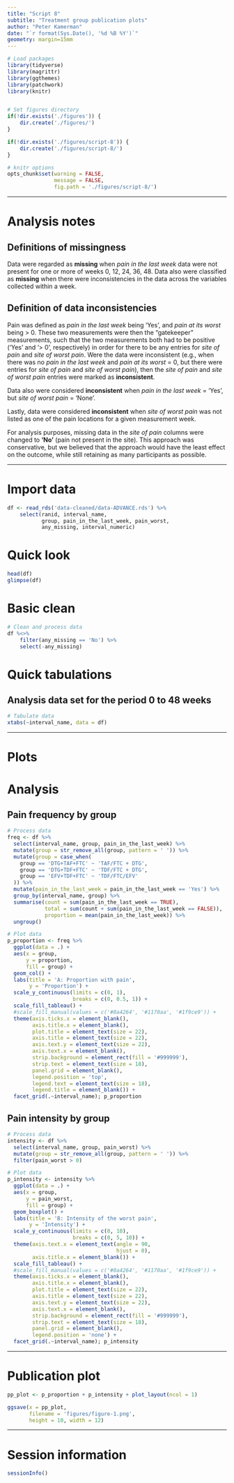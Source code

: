 ```yaml
---
title: "Script 8"
subtitle: "Treatment group publication plots"
author: "Peter Kamerman"
date: "`r format(Sys.Date(), '%d %B %Y')`"
geometry: margin=15mm
---
```


```r
# Load packages
library(tidyverse)
library(magrittr)
library(ggthemes)
library(patchwork)
library(knitr)


# Set figures directory
if(!dir.exists('./figures')) {
    dir.create('./figures/')
}

if(!dir.exists('./figures/script-8')) {
    dir.create('./figures/script-8/')
}

# knitr options
opts_chunk$set(warning = FALSE,
               message = FALSE,
               fig.path = './figures/script-8/')
```

----

# Analysis notes

## Definitions of missingness

Data were regarded as **missing** when _pain in the last week_ data were not present for one or more of weeks 0, 12, 24, 36, 48. Data also were classified as **missing** when there were inconsistencies in the data across the variables collected within a week.

## Definition of data inconsistencies

Pain was defined as _pain in the last week_  being 'Yes', and _pain at its worst_ being > 0. These two measurements were then the "gatekeeper" measurements, such that the two measurements both had to be positive ('Yes' and '> 0', respectively) in order for there to be any entries for _site of pain_ and _site of worst pain_. Were the data were inconsistent (e.g., when there was no _pain in the last week_ and _pain at its worst_ = 0, but there were entries for _site of pain_ and _site of worst pain_), then the _site of pain_ and _site of worst pain_ entries were marked as **inconsistent**. 

Data also were considered **inconsistent** when _pain in the last week_ = 'Yes', but _site of worst pain_ = 'None'. 

Lastly, data were considered **inconsistent** when _site of worst pain_ was not listed as one of the pain locations for a given measurement week.

For analysis purposes, missing data in the _site of pain_ columns were changed to **'No'** (pain not present in the site). This approach was conservative, but we believed that the approach would have the least effect on the outcome, while still retaining as many participants as possible.

----

# Import data

```r
df <- read_rds('data-cleaned/data-ADVANCE.rds') %>% 
    select(ranid, interval_name, 
           group, pain_in_the_last_week, pain_worst, 
           any_missing, interval_numeric)
```

# Quick look 

```r
head(df)
glimpse(df)
```

# Basic clean

```r
# Clean and process data
df %<>% 
    filter(any_missing == 'No') %>% 
    select(-any_missing)
```

# Quick tabulations 

## Analysis data set for the period 0 to 48 weeks

```r
# Tabulate data
xtabs(~interval_name, data = df)
```

----

# Plots

# Analysis

## Pain frequency by group
```r
# Process data
freq <- df %>% 
  select(interval_name, group, pain_in_the_last_week) %>% 
  mutate(group = str_remove_all(group, pattern = ' ')) %>% 
  mutate(group = case_when(
    group == 'DTG+TAF+FTC' ~ 'TAF/FTC + DTG',
    group == 'DTG+TDF+FTC' ~ 'TDF/FTC + DTG',
    group == 'EFV+TDF+FTC' ~ 'TDF/FTC/EFV'
  )) %>% 
  mutate(pain_in_the_last_week = pain_in_the_last_week == 'Yes') %>% 
  group_by(interval_name, group) %>% 
  summarise(count = sum(pain_in_the_last_week == TRUE),
            total = sum(count + sum(pain_in_the_last_week == FALSE)),
            proportion = mean(pain_in_the_last_week)) %>% 
  ungroup()

# Plot data
p_proportion <- freq %>% 
  ggplot(data = .) +
  aes(x = group,
      y = proportion,
      fill = group) +
  geom_col() +
  labs(title = 'A: Proportion with pain',
       y = 'Proportion') +
  scale_y_continuous(limits = c(0, 1),
                     breaks = c(0, 0.5, 1)) +
  scale_fill_tableau() +
  #scale_fill_manual(values = c('#0a4264', '#1170aa', '#1f9ce9')) +
  theme(axis.ticks.x = element_blank(),
        axis.title.x = element_blank(),
        plot.title = element_text(size = 22),
        axis.title = element_text(size = 22),
        axis.text.y = element_text(size = 22),
        axis.text.x = element_blank(),
        strip.background = element_rect(fill = '#999999'),
        strip.text = element_text(size = 18),
        panel.grid = element_blank(),
        legend.position = 'top',
        legend.text = element_text(size = 18),
        legend.title = element_blank()) +
  facet_grid(.~interval_name); p_proportion
```

## Pain intensity by group

```r
# Process data
intensity <- df %>% 
  select(interval_name, group, pain_worst) %>% 
  mutate(group = str_remove_all(group, pattern = ' ')) %>% 
  filter(pain_worst > 0) 

# Plot data
p_intensity <- intensity %>% 
  ggplot(data = .) +
  aes(x = group,
      y = pain_worst,
      fill = group) +
  geom_boxplot() +
  labs(title = 'B: Intensity of the worst pain',
       y = 'Intensity') +
  scale_y_continuous(limits = c(0, 10),
                     breaks = c(0, 5, 10)) +
  theme(axis.text.x = element_text(angle = 90, 
                                   hjust = 0),
        axis.title.x = element_blank()) +
  scale_fill_tableau() +
  #scale_fill_manual(values = c('#0a4264', '#1170aa', '#1f9ce9')) +
  theme(axis.ticks.x = element_blank(),
        axis.title.x = element_blank(),
        plot.title = element_text(size = 22),
        axis.title = element_text(size = 22),
        axis.text.y = element_text(size = 22),
        axis.text.x = element_blank(),
        strip.background = element_rect(fill = '#999999'),
        strip.text = element_text(size = 18),
        panel.grid = element_blank(),
        legend.position = 'none') +
  facet_grid(.~interval_name); p_intensity
```

----

# Publication plot

```r
pp_plot <- p_proportion + p_intensity + plot_layout(ncol = 1)

ggsave(x = pp_plot, 
       filename = 'figures/figure-1.png', 
       height = 10, width = 12)
```

----

# Session information

```r
sessionInfo()
```